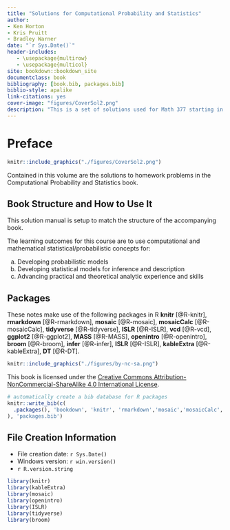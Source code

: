 --- 
title: "Solutions for Computational Probability and Statistics"
author: 
- Ken Horton
- Kris Pruitt
- Bradley Warner
date: "`r Sys.Date()`"
header-includes:
   - \usepackage{multirow}
   - \usepackage{multicol}
site: bookdown::bookdown_site
documentclass: book
bibliography: [book.bib, packages.bib]
biblio-style: apalike
link-citations: yes
cover-image: "figures/CoverSol2.png"
description: "This is a set of solutions used for Math 377 starting in the fall of 2020."
---

# Preface {-}


```{r echo=FALSE}
knitr::include_graphics("./figures/CoverSol2.png")
```
  

Contained in this volume are the solutions to homework problems in the Computational Probability and Statistics book.  


## Book Structure and How to Use It

This solution manual is setup to match the structure of the accompanying book. 

The learning outcomes for this course are to use computational and mathematical statistical/probabilistic concepts for:

a.	Developing probabilistic models 
b.	Developing statistical models for inference and description
c.	Advancing practical and theoretical analytic experience and skills


## Packages

These notes make use of the following packages in R **knitr** [@R-knitr], **rmarkdown** [@R-rmarkdown], **mosaic** [@R-mosaic], **mosaicCalc** [@R-mosaicCalc], **tidyverse** [@R-tidyverse], **ISLR** [@R-ISLR], **vcd** [@R-vcd], **ggplot2** [@R-ggplot2], **MASS** [@R-MASS], **openintro** [@R-openintro], **broom** [@R-broom], **infer** [@R-infer],  **ISLR** [@R-ISLR], **kableExtra** [@R-kableExtra], **DT** [@R-DT].


```{r echo=FALSE}
knitr::include_graphics("./figures/by-nc-sa.png")  
``` 


This book is licensed under the [Creative Commons Attribution-NonCommercial-ShareAlike 4.0 International License](http://creativecommons.org/licenses/by-nc-sa/4.0/).

```{r include=FALSE}
# automatically create a bib database for R packages
knitr::write_bib(c(
  .packages(), 'bookdown', 'knitr', 'rmarkdown','mosaic','mosaicCalc','vcd','ISLR','tidyverse','ggplot2','MASS','openintro','broom','infer','ISLR','kableExtra','DT'
), 'packages.bib')
```

## File Creation Information 

  * File creation date: `r Sys.Date()`
  * Windows version: `r win.version()`
  * `r R.version.string`


```{r warning=FALSE,message=FALSE,include=FALSE}
library(knitr)
library(kableExtra)
library(mosaic)
library(openintro)
library(ISLR)
library(tidyverse)
library(broom)
```

